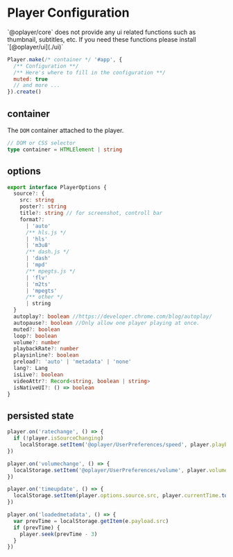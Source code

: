 
# Player Configuration

<Callout>
  `@oplayer/core` does not provide any ui related functions such as thumbnail, subtitles, etc. If
  you need these functions please install `[@oplayer/ui](./ui)`
</Callout>

```js
Player.make(/* container */ '#app', {
  /** Configuration **/
  /** Here's where to fill in the configuration **/
  muted: true
  // and more ...
}).create()
```

## container

The `DOM` container attached to the player.

```ts
// DOM or CSS selector
type container = HTMLElement | string
```

## options

```ts
export interface PlayerOptions {
  source?: {
    src: string
    poster?: string
    title?: string // for screenshot, controll bar
    format?:
      | 'auto'
      /** hls.js */
      | 'hls'
      | 'm3u8'
      /** dash.js */
      | 'dash'
      | 'mpd'
      /** mpegts.js */
      | 'flv'
      | 'm2ts'
      | 'mpegts'
      /** other */
      | string
  }
  autoplay?: boolean //https://developer.chrome.com/blog/autoplay/
  autopause?: boolean //Only allow one player playing at once.
  muted?: boolean
  loop?: boolean
  volume?: number
  playbackRate?: number
  playsinline?: boolean
  preload?: 'auto' | 'metadata' | 'none'
  lang?: Lang
  isLive?: boolean
  videoAttr?: Record<string, boolean | string>
  isNativeUI?: () => boolean
}
```

## persisted state

```js
player.on('ratechange', () => {
  if (!player.isSourceChanging)
    localStorage.setItem('@oplayer/UserPreferences/speed', player.playbackRate.toString())
})

player.on('volumechange', () => {
  localStorage.setItem('@oplayer/UserPreferences/volume', player.volume.toString())
})

player.on('timeupdate', () => {
  localStorage.setItem(player.options.source.src, player.currentTime.toString())
})

player.on('loadedmetadata', () => {
  var prevTime = localStorage.getItem(e.payload.src)
  if (prevTime) {
    player.seek(prevTime - 3)
  }
})
```

